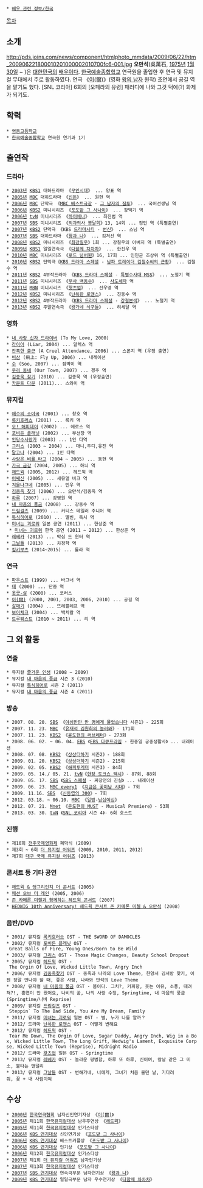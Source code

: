  * [[배우 관련 정보/한국]]

[[목차]]
== 소개 ==
http://pds.joins.com/news/component/htmlphoto_mmdata/2009/06/22/htm_200906221800010201000002010700fc6-001.jpg
'''오만석'''(吳萬石, [[1975년]] [[1월 30일]] ~ )은 [[대한민국]]의 [[배우]]이다. [[한국예술종합학교]] 연극원을 졸업한 후 연극 및 뮤지컬 무대에서 주로 활동하였다. 연극 《[[이(爾)(연극)|이(爾)]]》(영화 [[왕의 남자]] 원작) 초연에서 공길 역을 맡기도 했다. [SNL 코리아] 6회의 [오페라의 유령] 패러디에 나와 그것 덕에(?) 화제가 되기도.

== 학력 ==
 * [[영동고등학교 (서울)|영동고등학교]]
 * [[한국예술종합학교]] 연극원 연기과 1기

== 출연작 ==
=== 드라마 ===
 * [[2003년]] [[KBS1]] 대하드라마 《[[무인시대]]》 ... 양표 역
 * [[2005년]] [[MBC]] 대하드라마 《[[신돈(드라마)|신돈]]》 ... 원현 역
 * [[2006년]] [[MBC]] 단막극 《[[MBC 베스트극장]] - [[그 남자의 질투]]》 ... 국어선생님 역
 * [[2006년]] [[KBS2]] 미니시리즈 《[[포도밭 그 사나이]]》 ... 장택기 역
 * [[2006년]] [[tvN]] 미니시리즈 《[[하이에나 (드라마)|하이에나]]》 ... 최진범 역
 * [[2007년]] [[SBS]] 미니시리즈 《[[외과의사 봉달희]]》13, 14회 ... 정민 역 (특별출연)
 * [[2007년]] [[KBS2]] 단막극 《KBS [[드라마시티]] - [[변신]]》 ... 스님 역
 * [[2007년]] [[SBS]] 대하드라마 《[[왕과 나 (드라마)|왕과 나]]》 ... 김처선 역
 * [[2008년]] [[KBS2]] 미니시리즈 《[[최강칠우]]》1회 ... 강칠우의 아버지 역 (특별출연)
 * [[2009년]] [[KBS1]] 일일연속극 《[[다 함께 차차차 (드라마)|다함께 차차차]]》 ... 한진우 역
 * [[2010년]] [[MBC]] 미니시리즈 《[[로드 넘버원]]》16, 17회 ... 인민군 조상위 역 (특별출연)
 * [[2010년]] [[KBS2]] 단막극《[[KBS 드라마 스페셜]] - [[남파 트레이더 김철수씨의 근황]]》 ... 김철수 역
 * [[2011년]] [[KBS2]] 4부작드라마 《[[KBS 드라마 스페셜]] - [[특별수사대 MSS]]》 ... 노철기 역
 * [[2011년]] [[SBS]] 미니시리즈 《[[무사 백동수]]》 ... [[사도세자]] 역
 * [[2011년]] [[MBN]] 미니시리즈 《[[왓츠업]]》 ... 선우영 역
 * [[2012년]] [[KBS2]] 미니시리즈 《[[난폭한 로맨스]]》 ... 진동수 역
 * [[2012년]] [[KBS2]] 4부작드라마 《[[KBS 드라마 스페셜]] - [[강철본색]]》 ... 노철기 역
 * [[2013년]] [[KBS2]] 주말연속극 《[[왕가네 식구들]]》 ... 허세달 역

=== 영화 ===
 * [[내 사랑 십자 드라이버]] (To My Love, 2000)
 * [[라이어 (2004년 한국영화)|라이어]] (Liar, 2004) ... 알렉스 역
 * [[잔혹한 출근]] (A Cruel Attendance, 2006) ... 스폰지 역 (우정 출연)
 * [[비상 (2006년 영화)|비상]] (飛上: Fly Up, 2006) ... 내레이션
 * [[수 (영화)|수]] (Soo, 2007) ... 점박이 역
 * [[우리 동네]] (Our Town, 2007) ... 경주 역
 * [[김종욱 찾기]] (2010) ... 김종묵 역 (우정출연)
 * [[카운트 다운 (영화)|카운트 다운]] (2011)... 스와이 역

=== 뮤지컬 ===
 * [[애수의 소야곡]] (2001) ... 창호 역
 * [[록키 호러 픽쳐 쇼|록키호러쇼]] (2001) ... 록키 역
 * [[오! 해피데이]] (2002) ... 에로스 역
 * [[포비든 플래닛]] (2002) ... 부선장 역
 * [[인당수사랑가]] (2003) ... 1인 다역
 * [[그리스]] (2003 ~ 2004) ... 대니,두디,유진 역
 * [[달고나]] (2004) ... 1인 다역
 * [[사랑은 비를 타고]] (2004 ~ 2005) ... 동현 역
 * [[가극 금강]] (2004, 2005) ... 하늬 역
 * [[헤드윅]] (2005, 2012) ... 헤드윅 역
 * [[어쌔신]] (2005) ... 새뮤얼 비크 역
 * [[겨울나그네]] (2005) ... 민우 역
 * [[김종욱 찾기]] (2006) ... 오만석/김종욱 역
 * [[하루]] (2007) ... 강영원 역
 * [[내 마음의 풍금]] (2008) ... 강동수 역
 * [[드림걸즈]] (2009) ... 커티스 테일러 주니어 역
 * [[톡식히어로]] (2010) ... 멜빈, 톡시 역
 * [[미녀는 괴로워]] 일본 공연 (2011) ... 한상준 역
  * [[미녀는 괴로워]] 한국 공연 (2011 ~ 2012) ... 한상준 역
 * [[레베카(뮤지컬)|레베카]] (2013) ... 막심 드 윈터 역
 * [[그날들]] (2013) ... 차정학 역
 * [[킹키부츠]] (2014~2015) ... 롤라 역
=== 연극 ===
 * [[파우스트]] (1999) ... 바그너 역
 * [[태]] (2000) ... 단종 역
 * [[옷굿-살]] (2000) ... 코러스
 * [[이(爾)]] (2000, 2001, 2003, 2006, 2010) ... 공길 역
 * [[갈매기]] (2004) ... 뜨레쁠레프 역
 * [[보이체크]] (2004) ... 백치칼 역
 * [[트루웨스트]] (2010 ~ 2011) ... 리 역

== 그 외 활동 ==
=== 연출 ===
 * 뮤지컬 [[즐거운 인생]] (2008 ~ 2009)
 * 뮤지컬 [[내 마음의 풍금]] 시즌 3 (2010)
 * 뮤지컬 [[톡식히어로]] 시즌 2 (2011)
 * 뮤지컬 [[내 마음의 풍금]] 시즌 4 (2011)

=== 방송 ===
 * 2007. 08. 20. [[SBS]] 《[[야심만만 만 명에게 물었습니다]] 시즌1》- 225회 
 * 2007. 11. 23. [[MBC]] 《[[유재석 김원희의 놀러와]]》- 171회
 * 2007. 11. 23. [[KBS2]] 《[[윤도현의 러브레터]]》- 273회
 * 2008. 06. 02. ~ 06. 04. [[EBS]] 《[[EBS 다큐프라임]] - 한중일 궁중생활사》 ... 내레이션 
 * 2008. 07. 08. [[KBS2]] 《[[상상더하기]] 시즌2》- 188회
 * 2009. 01. 20. [[KBS2]] 《[[상상더하기]] 시즌2》- 215회
 * 2009. 02. 05. [[KBS2]] 《[[해피투게더 (텔레비전 프로그램)|해피투게더]] 시즌3》- 84회
 * 2009. 05. 14./ 05. 21. [[tvN]]《[[현장 토크쇼 택시]]》- 87회, 88회
 * 2009. 05. 17. [[SBS]] 《[[SBS 스페셜]] - 짜장면의 진실》 ... 내레이션
 * 2009. 06. 23. [[MBC every1]] 《[[지금은 꽃미남 시대]]》- 7회
 * 2009. 11.16. [[SBS]] 《[[신동엽의 300]]》- 7회
 * 2012. 03.18. ~ 06.10. [[MBC]] 《[[일밤]]-[[남심여심]]》
 * 2012. 07. 21. [[Mnet]] 《[[윤도현의 MUST]] - Musical Premiere》- 53회
 * 2013. 03. 30. [[tvN]] 《[[SNL 코리아]] 시즌 4》- 6회 호스트

=== 진행 ===
 * 제10회 [[전주국제영화제]] 폐막식 (2009)
 * 제3회 ~ 6회 [[더 뮤지컬 어워즈]] (2009, 2010, 2011, 2012)
 * 제7회 [[대구 국제 뮤지컬 어워즈]] (2013)

=== 콘서트 등 기타 공연 ===
 * [[헤드윅 & 앵그리인치 더 콘서트]] (2005)
 * [[패션 오브 더 레인]] (2005, 2006)
 * [[존 카메론 미첼과 함께하는 헤드윅 콘서트]] (2007)
 * [[HEDWIG 10th Anniversary! 헤드윅 콘서트 존 카메론 미첼 & 오만석]] (2008)

=== 음반/DVD ===
 * 2001/ 뮤지컬 [[록키호러쇼]] OST - THE SWORD OF DAMOCLES
 * 2002/ 뮤지컬 [[포비든 플래닛]] OST - Great Balls of Fire, Young Ones/Born to Be Wild
 * 2003/ 뮤지컬 [[그리스]] OST - Those Magic Changes, Beauty School Dropout
 * 2005/ 뮤지컬 [[헤드윅]] OST - The Orgin Of Love, Wicked Little Town, Angry Inch
 * 2006/ 뮤지컬 [[김종욱찾기]] OST - 종욱과 나라의 Love Theme, 한양서 김서방 찾기, 이젠 정말 만나야 할 때, 좋은 사람, 나라와 만석의 Love Theme
 * 2008/ 뮤지컬 [[내 마음의 풍금]] OST - 봄이다. 그치?, 커피향, 웃는 이유, 소풍, 때려쳐?!, 홍연이 안 왔어요, 나비의 꿈, 나의 사랑 수정, Springtime, 내 마음의 풍금(Springtime/나비 Reprise)
 * 2009/ 뮤지컬 [[드림걸즈]] OST - Steppin` To The Bad Side, You Are My Dream, Family
 * 2011/ 뮤지컬 [[미녀는 괴로워]] 일본 OST - 별, 누가 나를 알까？
 * 2012/ 드라마 [[난폭한 로맨스]] OST - 어떻게 변해요
 * 2012/ 뮤지컬 [[헤드윅]] OST - Tear Me Down, The Orgin Of Love, Sugar Daddy, Angry Inch, Wig in a Box, Wicked Little Town, The Long Grift, Hedwig's Lament, Exquisite Corpse, Wicked Little Town (Reprise), Midnight Radio
 * 2012/ 드라마 [[왓츠업]] 일본 OST - Springtime
 * 2013/ 뮤지컬 [[레베카]] OST - 놀라운 평범함, 하루 또 하루, 신이여, 칼날 같은 그 미소, 불타는 맨덜리
 * 2013/ 뮤지컬 [[그날들]] OST - 변해가네, 너에게, 그녀가 처음 울던 날, 기다려줘, 꽃 + 내 사람이여

== 수상 ==
 * [[2000년]] [[한국연극협회]] 남자신인연기자상 《[[이(爾)]]》
 * [[2005년]] 제11회 [[한국뮤지컬대상]] 남우주연상 《[[헤드윅]]》
 * [[2005년]] 제11회 [[한국뮤지컬대상]] 인기스타상 
 * [[2006년]] [[KBS 연기대상]] 신인연기상 《[[포도밭 그 사나이]]》
 * [[2006년]] [[KBS 연기대상]] 베스트커플상 《[[포도밭 그 사나이]]》
 * [[2006년]] [[KBS 연기대상]] 인기상 《[[포도밭 그 사나이]]》
 * [[2006년]] 제12회 [[한국뮤지컬대상]] 인기스타상 
 * [[2007년]] 제1회 [[더 뮤지컬 어워즈]] 남자인기상 
 * [[2007년]] 제13회 [[한국뮤지컬대상]] 인기스타상 
 * [[2007년]] [[SBS 연기대상]] 연속극부문 남자연기상 《[[왕과 나]]》
 * [[2009년]] [[KBS 연기대상]] 일일극부문 남자 우수연기상 《[[다함께 차차차]]》
